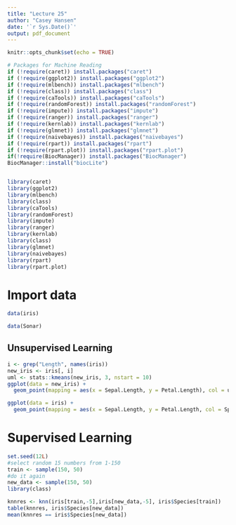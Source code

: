 ```yaml
---
title: "Lecture 25"
author: "Casey Hansen"
date: '`r Sys.Date()`'
output: pdf_document
---
```


```r
knitr::opts_chunk$set(echo = TRUE)

# Packages for Machine Reading 
if (!require(caret)) install.packages("caret")
if (!require(ggplot2)) install.packages("ggplot2")
if (!require(mlbench)) install.packages("mlbench")
if (!require(class)) install.packages("class")
if (!require(caTools)) install.packages("caTools")
if (!require(randomForest)) install.packages("randomForest")
if (!require(impute)) install.packages("impute")
if (!require(ranger)) install.packages("ranger")
if (!require(kernlab)) install.packages("kernlab")
if (!require(glmnet)) install.packages("glmnet")
if (!require(naivebayes)) install.packages("naivebayes")
if (!require(rpart)) install.packages("rpart")
if (!require(rpart.plot)) install.packages("rpart.plot")
if(!require(BiocManager)) install.packages("BiocManager")
BiocManager::install("biocLite")


library(caret)
library(ggplot2)
library(mlbench)
library(class)
library(caTools)
library(randomForest)
library(impute)
library(ranger)
library(kernlab)
library(class)
library(glmnet)
library(naivebayes)
library(rpart)
library(rpart.plot)


```


# Import data 

```r
data(iris)

data(Sonar)
```

## Unsupervised Learning


```r
i <- grep("Length", names(iris))
new_iris <- iris[, i]
uml <- stats::kmeans(new_iris, 3, nstart = 10)
ggplot(data = new_iris) + 
  geom_point(mapping = aes(x = Sepal.Length, y = Petal.Length), col = uml$cluster)

ggplot(data = iris) + 
  geom_point(mapping = aes(x = Sepal.Length, y = Petal.Length, col = Species))

```

# Supervised Learning
```r
set.seed(12L)
#select random 15 numbers from 1-150
train <- sample(150, 50)
#do it again
new_data <- sample(150, 50)
library(class)

knnres <- knn(iris[train,-5],iris[new_data,-5], iris$Species[train])
table(knnres, iris$Species[new_data])
mean(knnres == iris$Species[new_data])
```

